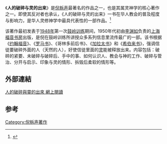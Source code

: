 《'''人的破碎与灵的出来'''》是[[倪柝声|倪柝声]]最著名的作品之一，也是其属灵神学的核心著作之一。即使其反对者也承认，《人的破碎与灵的出来》一书在华人教会的普及程度与影响力，是华人灵修神学中最具代表性的一部作品。<ref>{{cite book|title=华人诺斯底主义的属灵观：倪柝声《人的破碎与灵的出来》研读|author=梁家麟|location=香港|date=2002年6月28日}}</ref>

该著作最初发表于[[1948年|1948年]]第一次[[鼓岭训练|鼓岭训练]]期间，1950年代初由[[李渊如|李渊如]]负责的[[上海福音书房|上海福音书房]]出版，是倪在鼓岭训练所讲授众多系列信息里流传最广的一部。该书根据《[[约翰福音|约翰福音]]》、《[[罗马书|罗马书]]》、《哥林多前后书》、《[[加拉太书|加拉太书]]》和《[[希伯来书|希伯来书]]》，强调信徒要破碎外面的人（天然的人），好使信徒里面的[[灵|灵]]能被释放出来。内容包括：破碎的紧要、未破碎与破碎后、手中的事、如何认识人、教会与神的工作、破碎与管治、分开与启示、印象与灵的情形、拆毁后柔软的情形等。

==外部連結==
[https://web.archive.org/web/20090721111552/http://www.lsmchinese.org/big5/03perfect/books/chapread.asp?bookno=07-915-003 人的破碎與靈的出來 網上閱讀]
==参考==
{{reflist}}
[[Category:倪柝声著作|Category:倪柝声著作]]